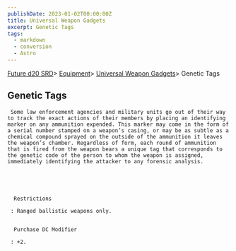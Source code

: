 ```yaml
---
publishDate: 2023-01-02T00:00:00Z
title: Universal Weapon Gadgets
excerpt: Genetic Tags
tags:
  - markdown
  - conversion
  - Astro
---
```







[Future d20 SRD](/#futureD20)> [Equipment](future-d20-srd-equipment-index)> [Universal Weapon Gadgets](future-d20-srd-equipment-gadgets-universal-weapons-index)> Genetic Tags
    





## Genetic Tags
    



     Some law enforcement agencies and military units go out of their way to track the exact actions of their members by placing an identifying marker on any ammunition expended. This marker may come in the form of a serial number stamped on a weapon’s casing, or may be as subtle as a chemical compound sprayed on the outside of the ammunition it leaves the weapon’s chamber. Regardless of form, each round of ammunition that is fired from the weapon bears a unique tag that corresponds to the genetic code of the person to whom the weapon is assigned, immediately identifying the attacker to any forensic analysis.
    




      Restrictions
     
     : Ranged ballistic weapons only.
     

      Purchase DC Modifier
     
     : +2.
    




